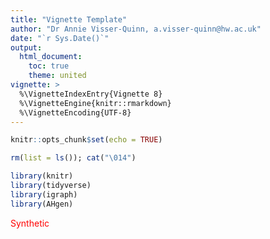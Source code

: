 ```yaml
---
title: "Vignette Template"
author: "Dr Annie Visser-Quinn, a.visser-quinn@hw.ac.uk"
date: "`r Sys.Date()`"
output: 
  html_document:
    toc: true
    theme: united
vignette: >
  %\VignetteIndexEntry{Vignette 8}
  %\VignetteEngine{knitr::rmarkdown}
  %\VignetteEncoding{UTF-8}
---
```


```r

knitr::opts_chunk$set(echo = TRUE)

rm(list = ls()); cat("\014")

library(knitr)
library(tidyverse)
library(igraph)
library(AHgen)
```

<span style="color: red;">Synthetic</span>